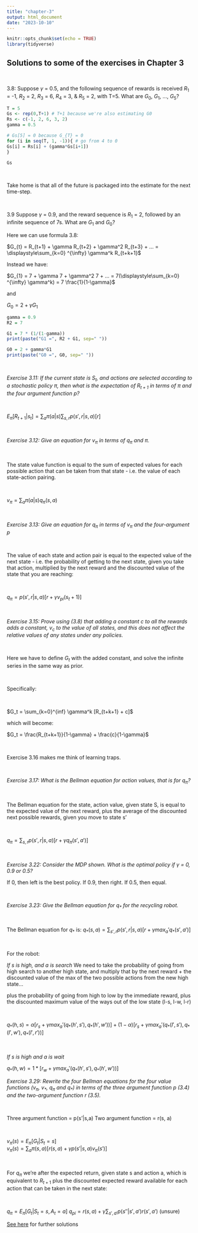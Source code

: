 ```yaml
---
title: "chapter-3"
output: html_document
date: "2023-10-10"
---
```


```r
knitr::opts_chunk$set(echo = TRUE)
library(tidyverse)
```

## Solutions to some of the exercises in Chapter 3

<br>

3.8: Suppose $\gamma$ = 0.5, and the following sequence of rewards is received $R_{1}$ = -1, $R_{2}$ = 2, $R_{3}$ = 6, $R_{4}$ = 3, & $R_{5}$ = 2, with T=5. What are $G_{0}$, $G_{1}$, ..., $G_{5}$? 
<br>

```r
T = 5
Gs <- rep(0,T+1) # T+1 because we're also estimating G0
Rs <- c(-1, 2, 6, 3, 2)
gamma = 0.5

# Gs[5] = 0 because G_{T} = 0
for (i in seq(T, 1, -1)){ # go from 4 to 0
Gs[i] = Rs[i] + (gamma*Gs[i+1]) 
}

Gs

```
<br>

Take home is that all of the future is packaged into the estimate for the next time-step.

<br>

3.9 Suppose $\gamma$ = 0.9, and the reward sequence is $R_{1}$ = 2, followed by an infinite sequence of 7s. What are $G_{1}$ and $G_{0}$?

Here we can use formula 3.8:

$G_{t} = R_{t+1} + \gamma R_{t+2} + \gamma^2 R_{t+3} + ... = \displaystyle\sum_{k=0} ^{\infty} \gamma^k R_{t+k+1}$

Instead we have:

$G_{1} = 7 + \gamma 7 + \gamma^2 7 + ... = 7(\displaystyle\sum_{k=0} ^{\infty} \gamma^k) = 7 \frac{1}{1-\gamma}$

and

$G_{0} = 2 + \gamma G_{1}$

```r

gamma = 0.9
R2 = 7

G1 = 7 * (1/(1-gamma))  
print(paste("G1 =", R2 + G1, sep=" "))

G0 = 2 + gamma*G1
print(paste("G0 =", G0, sep=" "))

```

<br> 

_Exercise 3.11: If the current state is $S_t$, and actions are selected according to a stochastic policy $\pi$, then what is the expectation of $R_{t+1}$ in terms of $\pi$ and the four argument function $p$?_

<br>

$E_{\pi} [R_{t+1}|s_t] = \sum_a \pi(a|s) \sum_{s,r} p(s',r|s,a) [r]$

<br>

_Exercise 3.12: Give an equation for $v_{\pi}$ in terms of $q_{\pi}$ and $\pi$._

<br>

The state value function is equal to the sum of expected values for each possible action that can be taken from that state - i.e. the value of each state-action pairing.

<br>

$v_{\pi} = \sum_a \pi(a|s) q_{\pi}(s,a)$

<br>

_Exercise 3.13: Give an equation for $q_{\pi}$ in terms of $v_{\pi}$ and the four-argument $p$_

<br>

The value of each state and action pair is equal to the expected value of the next state - i.e. the probability of getting to the next state, given you take that action, multiplied by the next reward and the discounted value of the state that you are reaching:

<br>

$q_{\pi} = p(s',r|s,a) [r + \gamma v_{pi}(s_t + 1)]$

<br>

_Exercise 3.15: Prove using (3.8) that adding a constant $c$ to all the rewards adds a constant, $v_c$ to the value of all states, and this does not affect the relative values of any states under any policies._

<br>

Here we have to define $G_t$ with the added constant, and solve the infinite series in the same way as prior.

<br>

Specifically:

<br>

$G_t = \sum_{k=0}^{inf} \gamma^k [R_{t+k+1} + c]$  

which will become:

$G_t = \frac{R_{t+k+1}}{1-\gamma} + \frac{c}{1-\gamma}$

<br>

Exercise 3.16 makes me think of learning traps.

<br>

_Exercise 3.17: What is the Bellman equation for action values, that is for $q_{\pi}$?_

<br>

The Bellman equation for the state, action value, given state S, is equal to the expected value of the next reward, plus the average of the discounted next possible rewards, given you move to state s'

<br>

$q_{\pi} = \sum_{s,r} p(s',r | s, a)[r + \gamma q_{\pi}(s',a')]$

<br>

_Exercise 3.22: Consider the MDP shown. What is the optimal policy if $\gamma$ = 0, 0.9 or 0.5?_

If 0, then left is the best policy.
If 0.9, then right.
If 0.5, then equal.

<br>

_Exercise 3.23: Give the Bellman equation for $q_*$ for the recycling robot._

<br>

The Bellman equation for $q_*$ is: 
$q_*(s,a) = \sum_{s',r} p(s',r|s,a) [r + \gamma max_a' q_*(s',a')]$

<br>

For the robot:

_If s is high, and a is search_
We need to take the probability of going from high search to another high state, and multiply that by the next reward + the discounted value of the max of the two possible actions from the new high state...

plus the probability of going from high to low by the immediate reward, plus the discounted maximum value of the ways out of the low state (l-s, l-w, l-r) 

<br>

$q_*(h,s) = \alpha [r_s + \gamma max_a' (q_*(h',s'), q_*(h',w'))] + (1-\alpha) [r_s + \gamma max_a' (q_*(l',s'), q_*(l',w'), q_*(l',r'))]$

<br>

_If s is high and a is wait_

$q_*(h,w) = 1* [r_w + \gamma max_a' (q_*(h',s'), q_*(h',w'))]$
<br>

_Exercise 3.29: Rewrite the four Bellman equations for the four value functions ($v_\pi$, $v_*$, $q_\pi$ and $q_*$) in terms of the three argument function p (3.4) and the two-argument function r (3.5)._

<br>

Three argument function = p(s'|s,a)
Two argument function = r(s, a)

<br>

$v_{\pi}(s) = E_{\pi} [G_{t} | S_{t} = s]$  
$v_{\pi}(s) = \sum_a \pi(s,a) [r(s, a) + \gamma p(s'|s,a) v_{\pi}(s')]$

<br>

For $q_{\pi}$ we're after the expected return, given state s and action a, which is equivalent to $R_{t+1}$ plus the discounted expected reward available for each action that can be taken in the next state:

<br>

$q_{\pi} = E_{\pi} [G_{t} | S_{t} = s, A_{t} = a]$
$q_{pi} = r(s,a) + \gamma \sum_{s',a'}  p(s''|s',a')  r(s',a')$ (unsure)

[See here](https://github.com/LyWangPX/Reinforcement-Learning-2nd-Edition-by-Sutton-Exercise-Solutions/blob/master/Chapter%203/Solutions_to_Reinforcement_Learning_by_Sutton_Chapter_3_rx1.pdf) for further solutions
